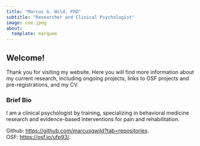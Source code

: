 ```yaml
---
title: "Marcus G. Wild, PhD"
subtitle: "Researcher and Clinical Psychologist"
image: coe.jpeg
about:
  template: marquee
---
```


## Welcome!
Thank you for visiting my website. Here you will find more information about my current research, including ongoing projects, links to OSF projects and pre-registrations, and my CV.

### Brief Bio
I am a clinical psychologist by training, specializing in behavioral medicine research and evidence-based interventions for pain and rehabilitation. 

Github: <https://github.com/marcusgwild?tab=repositories>.  
OSF: <https://osf.io/ufp93/>.

```r

```
